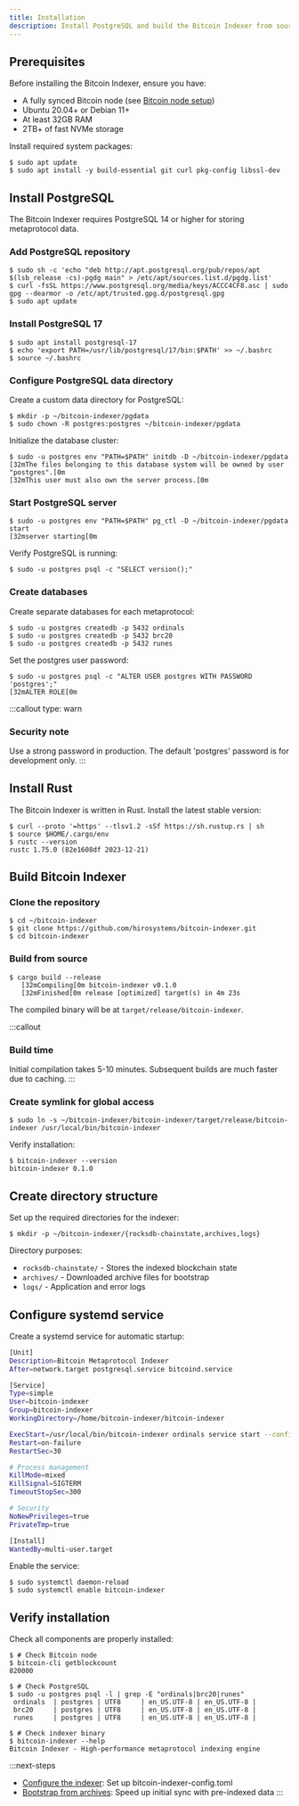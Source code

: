 ```yaml
---
title: Installation
description: Install PostgreSQL and build the Bitcoin Indexer from source on Linux systems.
---
```


## Prerequisites

Before installing the Bitcoin Indexer, ensure you have:
- A fully synced Bitcoin node (see [Bitcoin node setup](/tools/bitcoin-indexer/run-indexer/bitcoin-node-setup))
- Ubuntu 20.04+ or Debian 11+
- At least 32GB RAM
- 2TB+ of fast NVMe storage

Install required system packages:

```terminal
$ sudo apt update
$ sudo apt install -y build-essential git curl pkg-config libssl-dev
```

## Install PostgreSQL

The Bitcoin Indexer requires PostgreSQL 14 or higher for storing metaprotocol data.

### Add PostgreSQL repository

```terminal
$ sudo sh -c 'echo "deb http://apt.postgresql.org/pub/repos/apt $(lsb_release -cs)-pgdg main" > /etc/apt/sources.list.d/pgdg.list'
$ curl -fsSL https://www.postgresql.org/media/keys/ACCC4CF8.asc | sudo gpg --dearmor -o /etc/apt/trusted.gpg.d/postgresql.gpg
$ sudo apt update
```

### Install PostgreSQL 17

```terminal
$ sudo apt install postgresql-17
$ echo 'export PATH=/usr/lib/postgresql/17/bin:$PATH' >> ~/.bashrc
$ source ~/.bashrc
```

### Configure PostgreSQL data directory

Create a custom data directory for PostgreSQL:

```terminal
$ mkdir -p ~/bitcoin-indexer/pgdata
$ sudo chown -R postgres:postgres ~/bitcoin-indexer/pgdata
```

Initialize the database cluster:

```terminal
$ sudo -u postgres env "PATH=$PATH" initdb -D ~/bitcoin-indexer/pgdata
[32mThe files belonging to this database system will be owned by user "postgres".[0m
[32mThis user must also own the server process.[0m
```

### Start PostgreSQL server

```terminal
$ sudo -u postgres env "PATH=$PATH" pg_ctl -D ~/bitcoin-indexer/pgdata start
[32mserver starting[0m
```

Verify PostgreSQL is running:

```terminal
$ sudo -u postgres psql -c "SELECT version();"
```

### Create databases

Create separate databases for each metaprotocol:

```terminal
$ sudo -u postgres createdb -p 5432 ordinals
$ sudo -u postgres createdb -p 5432 brc20
$ sudo -u postgres createdb -p 5432 runes
```

Set the postgres user password:

```terminal
$ sudo -u postgres psql -c "ALTER USER postgres WITH PASSWORD 'postgres';"
[32mALTER ROLE[0m
```

:::callout
type: warn
### Security note
Use a strong password in production. The default 'postgres' password is for development only.
:::

## Install Rust

The Bitcoin Indexer is written in Rust. Install the latest stable version:

```terminal
$ curl --proto '=https' --tlsv1.2 -sSf https://sh.rustup.rs | sh
$ source $HOME/.cargo/env
$ rustc --version
rustc 1.75.0 (82e1608df 2023-12-21)
```

## Build Bitcoin Indexer

### Clone the repository

```terminal
$ cd ~/bitcoin-indexer
$ git clone https://github.com/hirosystems/bitcoin-indexer.git
$ cd bitcoin-indexer
```

### Build from source

```terminal
$ cargo build --release
   [32mCompiling[0m bitcoin-indexer v0.1.0
   [32mFinished[0m release [optimized] target(s) in 4m 23s
```

The compiled binary will be at `target/release/bitcoin-indexer`.

:::callout
### Build time
Initial compilation takes 5-10 minutes. Subsequent builds are much faster due to caching.
:::

### Create symlink for global access

```terminal
$ sudo ln -s ~/bitcoin-indexer/bitcoin-indexer/target/release/bitcoin-indexer /usr/local/bin/bitcoin-indexer
```

Verify installation:

```terminal
$ bitcoin-indexer --version
bitcoin-indexer 0.1.0
```

## Create directory structure

Set up the required directories for the indexer:

```terminal
$ mkdir -p ~/bitcoin-indexer/{rocksdb-chainstate,archives,logs}
```

Directory purposes:
- `rocksdb-chainstate/` - Stores the indexed blockchain state
- `archives/` - Downloaded archive files for bootstrap
- `logs/` - Application and error logs

## Configure systemd service

Create a systemd service for automatic startup:

```bash title="/etc/systemd/system/bitcoin-indexer.service"
[Unit]
Description=Bitcoin Metaprotocol Indexer
After=network.target postgresql.service bitcoind.service

[Service]
Type=simple
User=bitcoin-indexer
Group=bitcoin-indexer
WorkingDirectory=/home/bitcoin-indexer/bitcoin-indexer

ExecStart=/usr/local/bin/bitcoin-indexer ordinals service start --config-path=/home/bitcoin-indexer/bitcoin-indexer/bitcoin-indexer-config.toml
Restart=on-failure
RestartSec=30

# Process management
KillMode=mixed
KillSignal=SIGTERM
TimeoutStopSec=300

# Security
NoNewPrivileges=true
PrivateTmp=true

[Install]
WantedBy=multi-user.target
```

Enable the service:

```terminal
$ sudo systemctl daemon-reload
$ sudo systemctl enable bitcoin-indexer
```

## Verify installation

Check all components are properly installed:

```terminal
$ # Check Bitcoin node
$ bitcoin-cli getblockcount
820000

$ # Check PostgreSQL
$ sudo -u postgres psql -l | grep -E "ordinals|brc20|runes"
 ordinals  | postgres | UTF8     | en_US.UTF-8 | en_US.UTF-8 |
 brc20     | postgres | UTF8     | en_US.UTF-8 | en_US.UTF-8 |
 runes     | postgres | UTF8     | en_US.UTF-8 | en_US.UTF-8 |

$ # Check indexer binary
$ bitcoin-indexer --help
Bitcoin Indexer - High-performance metaprotocol indexing engine
```

:::next-steps
- [Configure the indexer](/tools/bitcoin-indexer/run-indexer/configuration): Set up bitcoin-indexer-config.toml
- [Bootstrap from archives](/tools/bitcoin-indexer/run-indexer/archive-bootstrap): Speed up initial sync with pre-indexed data
:::